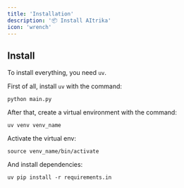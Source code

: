 ```yaml
---
title: 'Installation'
description: '📦 Install AItrika'
icon: 'wrench'
---
```


## Install

To install everything, you need `uv`.

First of all, install `uv` with the command:

```
python main.py
```

After that, create a virtual environment with the command:

```
uv venv venv_name
```

Activate the virtual env:

```
source venv_name/bin/activate
```

And install dependencies:

```
uv pip install -r requirements.in
```


